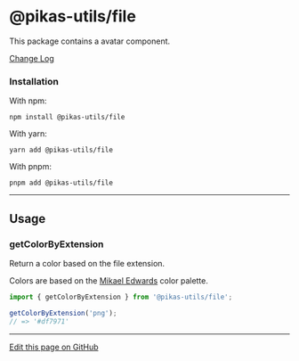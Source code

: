 
<NextSeo title="File" />

# @pikas-utils/file

This package contains a avatar component.

<a href="https://github.com/Achaak/pikas/blob/main/packages/utils/file/CHANGELOG.md">
  Change Log
</a>

### Installation

With npm:

```
npm install @pikas-utils/file
```

With yarn:

```
yarn add @pikas-utils/file
```

With pnpm:

```
pnpm add @pikas-utils/file
```

---

## Usage

### getColorByExtension

Return a color based on the file extension.

Colors are based on the [Mikael Edwards](https://dribbble.com/mikaeledwards) color palette.

<GetColorByExtension />

```ts
import { getColorByExtension } from '@pikas-utils/file';

getColorByExtension('png');
// => '#df7971'
```

---

[Edit this page on GitHub](https://github.com/Achaak/pikas/blob/main/apps/docs-utils/pages/file.mdx)
